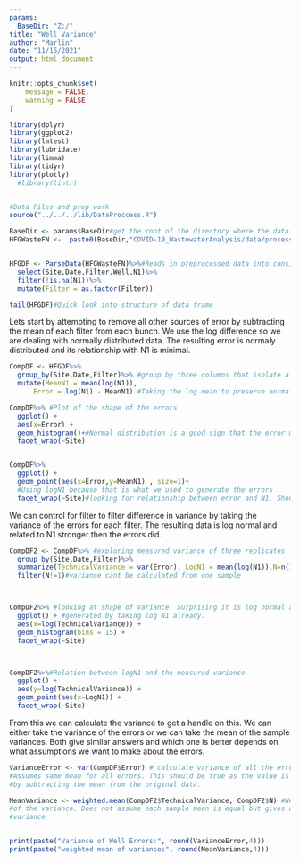 ```yaml
---
params:
  BaseDir: "Z:/"
title: "Well Variance"
author: "Marlin"
date: "11/15/2021"
output: html_document
---
```


```r
knitr::opts_chunk$set(
	message = FALSE,
	warning = FALSE
)
```


```r
library(dplyr)
library(ggplot2)
library(lmtest)
library(lubridate)
library(limma)
library(tidyr)
library(plotly)
  #library(lintr)


#Data Files and prep work
source("../../../lib/DataProccess.R")
```



```r
BaseDir <- params$BaseDir#get the root of the directory where the data is stored
HFGWasteFN <-  paste0(BaseDir,"COVID-19_WastewaterAnalysis/data/processed/HFGWasteData071421.csv")


HFGDF <- ParseData(HFGWasteFN)%>%#Reads in preprocessed data into consistent format
  select(Site,Date,Filter,Well,N1)%>%
  filter(!is.na(N1))%>%
  mutate(Filter = as.factor(Filter))

tail(HFGDF)#Quick look into structure of data frame
```

Lets start by attempting to remove all other sources of error by subtracting the mean of each filter from each bunch. We use the log difference so we are dealing with normally distributed data. The resulting error is normaly distributed and its relationship with N1 is minimal.
```r

CompDF <- HFGDF%>% 
  group_by(Site,Date,Filter)%>% #group by three columns that isolate a set of technical replicates
  mutate(MeanN1 = mean(log(N1)),
      Error = log(N1) - MeanN1) #Taking the log mean to preserve normal distribution

CompDF%>% #Plot of the shape of the errors
  ggplot() + 
  aes(x=Error) +
  geom_histogram()+#Normal distribution is a good sign that the error model is correct
  facet_wrap(~Site)


CompDF%>%
  ggplot() +
  geom_point(aes(x=Error,y=MeanN1) , size=1)+
  #Using logN1 because that is what we used to generate the errors
  facet_wrap(~Site)#looking for relationship between error and N1. Should be flat
```


We can control for filter to filter difference in variance by taking the variance of the errors for each filter. The resulting data is log normal and related to N1 stronger then the errors did.
```r

CompDF2 <- CompDF%>% #exploring measured variance of three replicates
  group_by(Site,Date,Filter)%>%
  summarize(TechnicalVariance = var(Error), LogN1 = mean(log(N1)),N=n())%>%
  filter(N!=1)#variance cant be calculated from one sample



CompDF2%>% #looking at shape of Variance. Surprising it is log normal as it was
  ggplot() + #generated by taking log N1 already.
  aes(x=log(TechnicalVariance)) +
  geom_histogram(bins = 15) +
  facet_wrap(~Site)



CompDF2%>%#Relation between logN1 and the measured variance
  ggplot() + 
  aes(y=log(TechnicalVariance)) + 
  geom_point(aes(x=LogN1)) +
  facet_wrap(~Site)
```

From this we can calculate the variance to get a handle on this. We can either take the variance of the errors or we can take the mean of the sample variances. Both give similar answers and which one is better depends on what assumptions we want to make about the errors.

```r

VarianceError <- var(CompDF$Error) # calculate variance of all the errors.
#Assumes same mean for all errors. This should be true as the value is generated
#by subtracting the mean from the original data.

MeanVariance <- weighted.mean(CompDF2$TechnicalVariance, CompDF2$N) #Weighted Mean
#of the variance. Does not assume each sample mean is equal but gives a larger
#variance


print(paste("Variance of Well Errors:", round(VarianceError,4)))
print(paste("weighted mean of variances", round(MeanVariance,4)))
```

